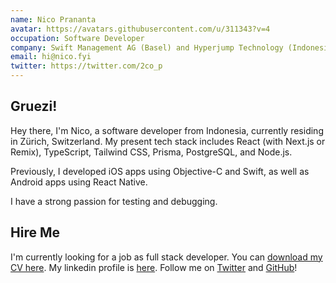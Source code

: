 ```yaml
---
name: Nico Prananta
avatar: https://avatars.githubusercontent.com/u/311343?v=4
occupation: Software Developer
company: Swift Management AG (Basel) and Hyperjump Technology (Indonesia)
email: hi@nico.fyi
twitter: https://twitter.com/2co_p
---
```


## Gruezi!

Hey there, I'm Nico, a software developer from Indonesia, currently residing in Zürich, Switzerland. My present tech stack includes React (with Next.js or Remix), TypeScript, Tailwind CSS, Prisma, PostgreSQL, and Node.js.

Previously, I developed iOS apps using Objective-C and Swift, as well as Android apps using React Native.

I have a strong passion for testing and debugging.

## Hire Me

I'm currently looking for a job as full stack developer. You can [download my CV here](/static/resume-nico-may-14-2024.pdf). My linkedin profile is [here](https://www.linkedin.com/in/nico-prananta-884750200/). Follow me on [Twitter](https://twitter.com/2co_p) and [GitHub](https://github.com/nicnocquee)!

